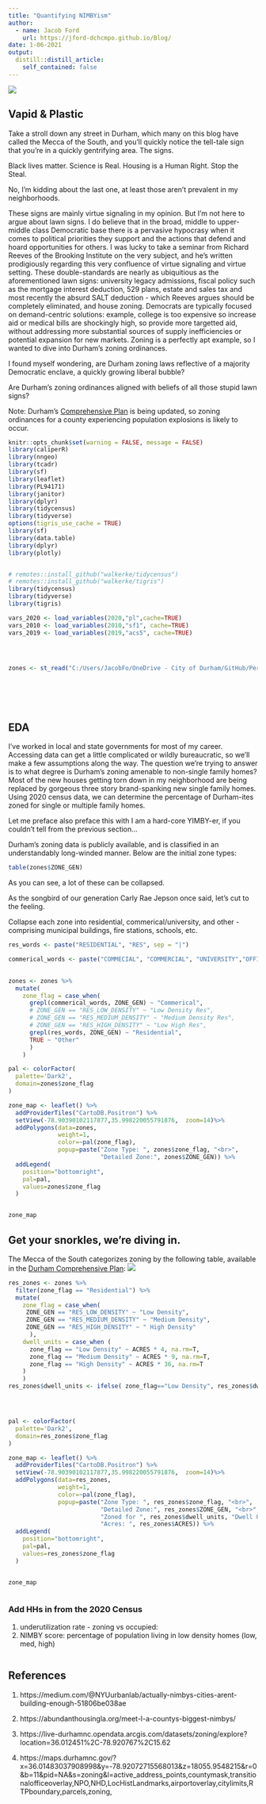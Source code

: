 ```yaml
---
title: "Quantifying NIMBYism"
author:
  - name: Jacob Ford
    url: https://jford-dchcmpo.github.io/Blog/
date: 1-06-2021
output:
  distill::distill_article:
    self_contained: false
---
```



![](sign.png) 

## Vapid & Plastic

Take a stroll down any street in Durham, which many on this blog have called the Mecca of the South, and you'll quickly notice the tell-tale sign that you're in a quickly gentrifying area. The signs. 

Black lives matter. Science is Real. Housing is a Human Right. Stop the Steal. 

No, I'm kidding about the last one, at least those aren't prevalent in my neighborhoods. 

These signs are mainly virtue signaling in my opinion. But I'm not here to argue about lawn signs. I do believe that in the broad, middle to upper-middle class Democratic base there is a pervasive hypocrasy when it comes to political priorities they support and the actions that defend and hoard opportunities for others. I was lucky to take a seminar from Richard Reeves of the Brooking Institute on the very subject, and he's written prodigiously regarding this very confluence of virtue signaling and virtue setting. These double-standards are nearly as ubiquitious as the aforementioned lawn signs: university legacy admissions, fiscal policy such as the mortgage interest deduction, 529 plans, estate and sales tax and most recently the absurd SALT deduction - which Reeves argues should be completely eliminated, and house zoning. Democrats are typically focused on demand-centric solutions: example, college is too expensive so increase aid or medical bills are shockingly high, so provide more targetted aid, without addressing more substantial sources of supply inefficiencies or potential expansion for new markets. Zoning is a perfectly apt example, so I wanted to dive into Durham's zoning ordinances. 

I found myself wondering, are Durham zoning laws reflective of a majority Democratic enclave, a quickly growing liberal bubble? 


Are Durham's zoning ordinances aligned with beliefs of all those stupid lawn signs? 

Note: Durham's [Comprehensive Plan](https://engagedurham.com/comprehensive-plan/) is being updated, so zoning ordinances for a county experiencing population explosions is likely to occur. 



```r
knitr::opts_chunk$set(warning = FALSE, message = FALSE)
library(caliperR)
library(nngeo)
library(tcadr)
library(sf)
library(leaflet)
library(PL94171)
library(janitor)
library(dplyr)
library(tidycensus)
library(tidyverse)
options(tigris_use_cache = TRUE)
library(sf)
library(data.table)
library(dplyr)
library(plotly)


# remotes::install_github("walkerke/tidycensus")
# remotes::install_github("walkerke/tigris")
library(tidycensus)
library(tidyverse)
library(tigris)

vars_2020 <- load_variables(2020,"pl",cache=TRUE)
vars_2010 <- load_variables(2010,"sf1", cache=TRUE)
vars_2019 <- load_variables(2019,"acs5", cache=TRUE)




zones <- st_read("C:/Users/JacobFo/OneDrive - City of Durham/GitHub/Personal Blog/Personal Blog/_posts/2021-12-08-Quantifying-NIMBYism/Zoning.shp")







```
 
 
 
## EDA 

I've worked in local and state governments for most of my career. Accessing data can get a little complicated or wildly bureaucratic, so we'll make a few assumptions along the way. The question we're trying to answer is to what degree is Durham's zoning amenable to non-single family homes? Most of the new houses getting torn down in my neighborhood are being replaced by gorgeous three story brand-spanking new single family homes. Using 2020 census data, we can determine the percentage of Durham-ites zoned for single or multiple family homes. 

Let me preface also preface this with I am a hard-core YIMBY-er, if you couldn't tell from the previous section...

Durham's zoning data is publicly available, and is classified in an understandably long-winded manner. Below are the initial zone types: 

```r
table(zones$ZONE_GEN)
```
As you can see, a lot of these can be collapsed. 

As the songbird of our generation Carly Rae Jepson once said, let's cut to the feeling. 

Collapse each zone into residential, commerical/university, and other - comprising municipal buildings, fire stations, schools, etc. 


```r
res_words <- paste("RESIDENTIAL", "RES", sep = "|")

commerical_words <- paste("COMMECIAL", "COMMERCIAL", "UNIVERSITY","OFFICE", "INDUST", "MIXED", 'COMPACT',sep = "|")

  
zones <- zones %>%
  mutate(
    zone_flag = case_when(
      grepl(commerical_words, ZONE_GEN) ~ "Commerical",
      # ZONE_GEN == "RES_LOW_DENSITY" ~ "Low Density Res",
      # ZONE_GEN == "RES_MEDIUM_DENSITY" ~ "Medium Density Res",
      # ZONE_GEN == "RES_HIGH_DENSITY" ~ "Low High Res",
      grepl(res_words, ZONE_GEN) ~ "Residential",
      TRUE ~ "Other"
      )
    )
```


```r




pal <- colorFactor(
  palette='Dark2',
  domain=zones$zone_flag
)

zone_map <- leaflet() %>%
  addProviderTiles("CartoDB.Positron") %>%
  setView(-78.90390102117877,35.998220055791876,  zoom=14)%>%
  addPolygons(data=zones,
              weight=1,
              color=~pal(zone_flag),
              popup=paste("Zone Type: ", zones$zone_flag, "<br>",
                          "Detailed Zone:", zones$ZONE_GEN)) %>%
  addLegend(
    position="bottomright",
    pal=pal,
    values=zones$zone_flag
  )


zone_map
```

## Get your snorkles, we're diving in. 




The Mecca of the South categorizes zoning by the following table, available in the [Durham Comprehensive Plan](https://durhamnc.gov/DocumentCenter/View/9020/2-Land-Use): ![](durham zoning table.PNG)

```r


res_zones <- zones %>%
  filter(zone_flag == "Residential") %>%
  mutate(
    zone_flag = case_when(
     ZONE_GEN == "RES_LOW_DENSITY" ~ "Low Density",
     ZONE_GEN == "RES_MEDIUM_DENSITY" ~ "Medium Density",
     ZONE_GEN == "RES_HIGH_DENSITY" ~ " High Density"
      ),
    dwell_units = case_when (
      zone_flag == "Low Density" ~ ACRES * 4, na.rm=T,
      zone_flag == "Medium Density" ~ ACRES * 9, na.rm=T,
      zone_flag == "High Density" ~ ACRES * 36, na.rm=T
    )
    )
res_zones$dwell_units <- ifelse( zone_flag=="Low Density", res_zones$dwell_units * 4, na.rm=)




pal <- colorFactor(
  palette='Dark2',
  domain=res_zones$zone_flag
)

zone_map <- leaflet() %>%
  addProviderTiles("CartoDB.Positron") %>%
  setView(-78.90390102117877,35.998220055791876,  zoom=14)%>%
  addPolygons(data=res_zones,
              weight=1,
              color=~pal(zone_flag),
              popup=paste("Zone Type: ", res_zones$zone_flag, "<br>",
                          "Detailed Zone:", res_zones$ZONE_GEN, "<br>",
                          "Zoned for ", res_zones$dwell_units, "Dwell Units maximum", "<br>",
                          "Acres: ", res_zones$ACRES)) %>%
  addLegend(
    position="bottomright",
    pal=pal,
    values=res_zones$zone_flag
  )


zone_map



```





### Add HHs in from the 2020 Census 



1. underutilization rate - zoning vs occupied:
2. NIMBY score: percentage of population living in low density homes (low, med, high)

```r

```

































## References

1. https://medium.com/@NYUurbanlab/actually-nimbys-cities-arent-building-enough-51806be038ae
2. https://abundanthousingla.org/meet-l-a-countys-biggest-nimbys/
3. https://live-durhamnc.opendata.arcgis.com/datasets/zoning/explore?location=36.012451%2C-78.920767%2C15.62

4. https://maps.durhamnc.gov/?x=36.01483037908998&y=-78.92072715568013&z=18055.9548215&r=0&b=11&pid=NA&s=zoning&l=active_address_points,countymask,transitionalofficeoverlay,NPO,NHD,LocHistLandmarks,airportoverlay,citylimits,RTPboundary,parcels,zoning,



